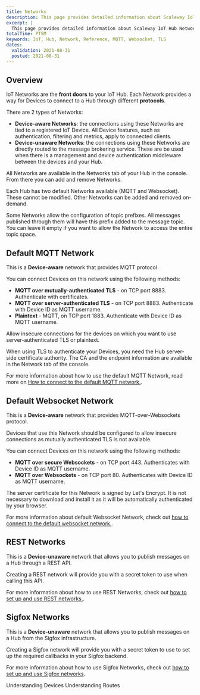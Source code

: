 ```yaml
---
title: Networks
description: This page provides detailed information about Scaleway IoT Hub Networks.
excerpt: |
  This page provides detailed information about Scaleway IoT Hub Networks.
totalTime: PT5M
keywords: IoT, Hub, Network, Reference, MQTT, Websocket, TLS
dates:
  validation: 2021-08-31
  posted: 2021-08-31
---
```


## Overview

IoT Networks are the **front doors** to your IoT Hub. Each Network provides a way for Devices to connect to a Hub through different **protocols**.

There are 2 types of Networks:

- **Device-aware Networks**: the connections using these Networks are tied to a registered IoT Device. All Device features, such as authentication, filtering and metrics, apply to connected clients.
- **Device-unaware Networks**: the connections using these Networks are directly routed to the message brokering service. These are be used when there is a management and device authentication middleware between the devices and your Hub.

All Networks are available in the Networks tab of your Hub in the console. From there you can add and remove Networks.

Each Hub has two default Networks available (MQTT and Websocket). These cannot be modified. Other Networks can be added and removed on-demand.

<Message type="note">

  Some Networks allow the configuration of topic prefixes. All messages published through them will have this prefix added to the message topic. You can leave it empty if you want to allow the Network to access the entire topic space.

</Message>

## Default MQTT Network

This is a **Device-aware** network that provides MQTT protocol.

You can connect Devices on this network using the following methods:

- **MQTT over mutually-authenticated TLS** - on TCP port 8883. Authenticate with certificates.
- **MQTT over server-authenticated TLS** - on TCP port 8883. Authenticate with Device ID as MQTT username.
- **Plaintext** - MQTT, on TCP port 1883. Authenticate with Device ID as MQTT username.

<Message type="note">

  Allow insecure connections for the devices on which you want to use server-authenticated TLS or plaintext.

</Message>

When using TLS to authenticate your Devices, you need the Hub server-side certificate authority. The CA and the endpoint information are available in the Network tab of the console.

<Message type="note">

  For more information about how to use the default MQTT Network, read more on [How to connect to the default MQTT network.](/iot/iot-hub/how-to/connect-default-mqtt-network/).

</Message>

## Default Websocket Network

This is a **Device-aware** network that provides MQTT-over-Websockets protocol.

<Message type="important">

  Devices that use this Network should be configured to allow insecure connections as mutually authenticated TLS is not available.

</Message>

You can connect Devices on this network using the following methods:

- **MQTT over secure Websockets** - on TCP port 443. Authenticates with Device ID as MQTT username.
- **MQTT over Websockets** - on TCP port 80. Authenticates with Device ID as MQTT username.

<Message type="note">

  The server certificate for this Network is signed by Let's Encrypt. It is not necessary to download and install it as it will be automatically authenticated by your browser.

</Message>

<Message type="tip">

  For more information about default Websocket Network, check out [how to connect to the default websocket network.](/iot/iot-hub/how-to/connect-default-websocket-network/).

</Message>

## REST Networks

This is a **Device-unaware** network that allows you to publish messages on a Hub through a REST API.

Creating a REST network will provide you with a secret token to use when calling this API.

<Message type="note">

  For more information about how to use REST Networks, check out [how to set up and use REST networks.](/iot/iot-hub/how-to/setup-use-rest-network/).

</Message>

## Sigfox Networks

This is a **Device-unaware** network that allows you to publish messages on a Hub from the Sigfox infrastructure.

Creating a Sigfox network will provide you with a secret token to use to set up the required callbacks in your Sigfox backend.

<Message type="note">

  For more information about how to use Sigfox Networks, check out [how to set up and use Sigfox networks](/iot/iot-hub/how-to/setup-use-sigfox-network/).

</Message>

<Navigation title="See Also">
  <PreviousButton to="/iot/iot-hub/reference-content/devices/">Understanding Devices</PreviousButton>
  <NextButton to="/iot/iot-hub/reference-content/routes/">Understanding Routes</NextButton>
</Navigation>
